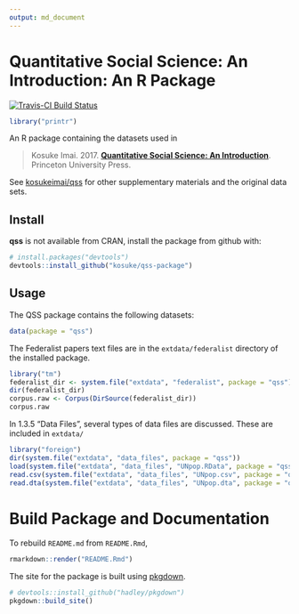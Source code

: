 ```yaml
---
output: md_document
---
```

<!-- DO NOT EDIT README.md directly. Edit README.Rmd -->

# Quantitative Social Science: An Introduction: An R Package

[![Travis-CI Build Status](https://travis-ci.org/kosukeimai/qss-data.svg?branch=master)](https://travis-ci.org/kosukeimai/qss-data)


```r
library("printr")
```

An R package containing the datasets used in

> Kosuke Imai. 2017. **[Quantitative Social Science: An Introduction](http://press.princeton.edu/titles/11025.html)**. Princeton University Press.

See [kosukeimai/qss](https://github.com/kosukeimai/qss) for other supplementary materials
and the original data sets.

## Install

**qss** is not available from CRAN, install the package from github with:
```r
# install.packages("devtools")
devtools::install_github("kosuke/qss-package")
```

## Usage

The QSS package contains the following datasets:
```r
data(package = "qss")
```


The Federalist papers text files are in the `extdata/federalist` directory of the installed package.
```r
library("tm")
federalist_dir <- system.file("extdata", "federalist", package = "qss")
dir(federalist_dir)
corpus.raw <- Corpus(DirSource(federalist_dir))
corpus.raw
```


In 1.3.5 "Data Files", several types of data files are discussed.
These are included in `extdata/`
```r
library("foreign")
dir(system.file("extdata", "data_files", package = "qss"))
load(system.file("extdata", "data_files", "UNpop.RData", package = "qss"))
read.csv(system.file("extdata", "data_files", "UNpop.csv", package = "qss"))
read.dta(system.file("extdata", "data_files", "UNpop.dta", package = "qss"))
```

# Build Package and Documentation

To rebuild `README.md` from `README.Rmd`,
```r
rmarkdown::render("README.Rmd")
```

The site for the package is built using [pkgdown](https://github.com/hadley/pkgdown).
```r
# devtools::install_github("hadley/pkgdown")
pkgdown::build_site()
```
